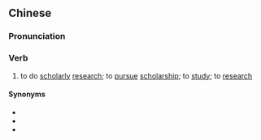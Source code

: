 {{also|治学}}
==Chinese==
{{zh-forms|s=治学}}

===Pronunciation===
{{zh-pron
|m=zhìxué
|c=zi6 hok6
|mn=qz:tǐ-ha̍k/tw,xm,zz:tī-ha̍k
|cat=v
}}

===Verb===
{{zh-verb}}

# to do [[scholarly]] [[research]]; to [[pursue]] [[scholarship]]; to [[study]]; to [[research]]

====Synonyms====
* {{zh-l|為學}}
* {{zh-l|研究}}
* {{zh-l|做學問|tr=zuò xuéwèn}}
